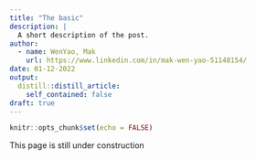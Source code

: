```yaml
---
title: "The basic"
description: |
  A short description of the post.
author:
  - name: WenYao, Mak
    url: https://www.linkedin.com/in/mak-wen-yao-51148154/
date: 01-12-2022
output:
  distill::distill_article:
    self_contained: false
draft: true
---
```



```r
knitr::opts_chunk$set(echo = FALSE)
```

This page is still under construction


